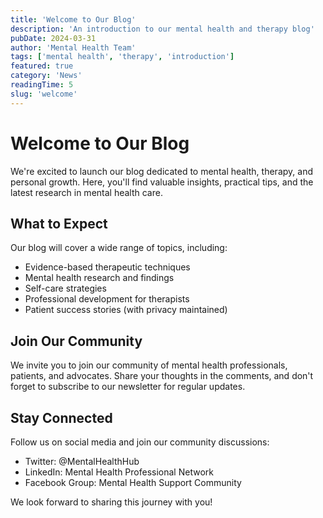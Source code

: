 ```yaml
---
title: 'Welcome to Our Blog'
description: 'An introduction to our mental health and therapy blog'
pubDate: 2024-03-31
author: 'Mental Health Team'
tags: ['mental health', 'therapy', 'introduction']
featured: true
category: 'News'
readingTime: 5
slug: 'welcome'
---
```


# Welcome to Our Blog

We're excited to launch our blog dedicated to mental health, therapy, and personal growth. Here, you'll find valuable insights, practical tips, and the latest research in mental health care.

## What to Expect

Our blog will cover a wide range of topics, including:

- Evidence-based therapeutic techniques
- Mental health research and findings
- Self-care strategies
- Professional development for therapists
- Patient success stories (with privacy maintained)

## Join Our Community

We invite you to join our community of mental health professionals, patients, and advocates. Share your thoughts in the comments, and don't forget to subscribe to our newsletter for regular updates.

## Stay Connected

Follow us on social media and join our community discussions:

- Twitter: @MentalHealthHub
- LinkedIn: Mental Health Professional Network
- Facebook Group: Mental Health Support Community

We look forward to sharing this journey with you!
